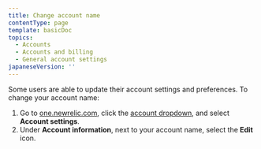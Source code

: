 ```yaml
---
title: Change account name
contentType: page
template: basicDoc
topics:
  - Accounts
  - Accounts and billing
  - General account settings
japaneseVersion: ''
---
```


Some users are able to update their account settings and preferences. To change your account name:

1. Go to [one.newrelic.com](https://one.newrelic.com), click the [account dropdown](/docs/accounts-partnerships/education/getting-started-new-relic/glossary#account-dropdown), and select **Account settings**.
2. Under **Account information**, next to your account name, select the **Edit** <Icon name="edit-2"/>
   icon.
